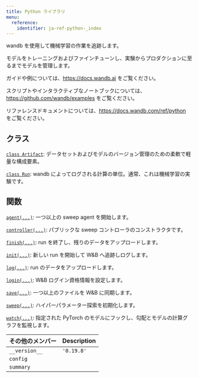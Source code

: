 ```yaml
---
title: Python ライブラリ
menu:
  reference:
    identifier: ja-ref-python-_index
---
```


wandb を使用して機械学習の作業を追跡します。

モデルをトレーニングおよびファインチューンし、実験からプロダクションに至るまでモデルを管理します。

ガイドや例については、https://docs.wandb.ai をご覧ください。

スクリプトやインタラクティブなノートブックについては、https://github.com/wandb/examples をご覧ください。

リファレンスドキュメントについては、https://docs.wandb.com/ref/python をご覧ください。

## クラス

[`class Artifact`](/ja/models/ref/python/artifact/): データセットおよびモデルのバージョン管理のための柔軟で軽量な構成要素。

[`class Run`](/ja/models/ref/python/run/): wandb によってログされる計算の単位。通常、これは機械学習の実験です。

## 関数

[`agent(...)`](/ja/models/ref/python/agent/): 一つ以上の sweep agent を開始します。

[`controller(...)`](/ja/models/ref/python/controller/): パブリックな sweep コントローラのコンストラクタです。

[`finish(...)`](/ja/models/ref/python/finish/): run を終了し、残りのデータをアップロードします。

[`init(...)`](/ja/models/ref/python/init/): 新しい run を開始して W&B へ追跡しログします。

[`log(...)`](/ja/models/ref/python/log/): run のデータをアップロードします。

[`login(...)`](/ja/models/ref/python/login/): W&B ログイン資格情報を設定します。

[`save(...)`](/ja/models/ref/python/save/): 一つ以上のファイルを W&B に同期します。

[`sweep(...)`](/ja/models/ref/python/sweep/): ハイパーパラメーター探索を初期化します。

[`watch(...)`](/ja/models/ref/python/watch/): 指定された PyTorch のモデルにフックし、勾配とモデルの計算グラフを監視します。

| その他のメンバー | Description |
| :--- | :--- |
|  `__version__`<a id="__version__"></a> |  `'0.19.8'` |
|  `config`<a id="config"></a> |   |
|  `summary`<a id="summary"></a> |   |